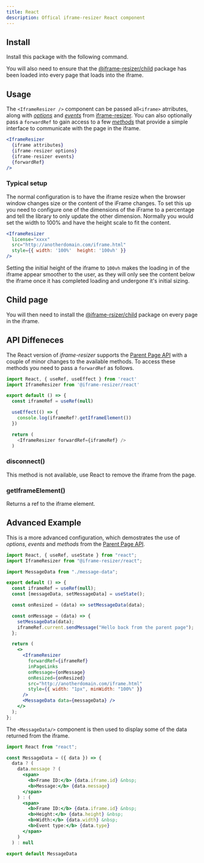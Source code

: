 ```yaml
---
title: React
description: Offical iframe-resizer React component
---
```



## Install

Install this package with the following command.

<Install package="@iframe-resizer/react" />

You will also need to ensure that the [@iframe-resizer/child](../../setup/#child-page-setup)
package has been loaded into every page that loads into the iframe.

## Usage

The `<IframeResizer />` component can be passed all`<iframe>` atrributes, along with
_[options](https://github.com/davidjbradshaw/iframe-resizer/blob/master/docs/parent_page/options.md)_
and _[events](https://github.com/davidjbradshaw/iframe-resizer/blob/master/docs/parent_page/events.md)_
from [iframe-resizer](https://github.com/davidjbradshaw/iframe-resizer). You can also
optionally pass a `forwardRef` to gain access to a few
_[methods](https://github.com/davidjbradshaw/iframe-resizer/blob/master/docs/parent_page/methods.md)_
that provide a simple interface to communicate with the page in the iframe.

```jsx
<IframeResizer
  {iframe attributes}
  {iframe-resizer options}
  {iframe-resizer events}
  {forwardRef}
/>
```

### Typical setup

The normal configuration is to have the iframe resize when the browser window changes
size or the content of the iFrame changes. To set this up you need to configure one
of the dimensions of the iFrame to a percentage and tell the library to only update
the other dimension. Normally you would set the width to 100% and have the height
scale to fit the content.

```jsx
<IframeResizer
  license="xxxx"
  src="http://anotherdomain.com/iframe.html"
  style={{ width: '100%'  height: '100vh' }}
/>
```

Setting the initial height of the iframe to `100vh` makes the loading in of
the iframe appear smoother to the user, as they will only see the content
below the iframe once it has completed loading and undergone it's initial
sizing.

<License />

## Child page

You will then need to install the [@iframe-rsizer/child](../../setup/#child-page-setup)
package on every page in the iframe.

## API Diffeneces

The React version of _iframe-resizer_ supports the [Parent Page API](../../parent) with
a couple of minor changes to the available methods. To access these methods you need to
pass a `forwardRef` as follows.

```js
import React, { useRef, useEffect } from 'react'
import IframeResizer from '@iframe-resizer/react'

export default () => {
  const iframeRef = useRef(null)

  useEffect(() => {
    console.log(iframeRef?.getIframeElement())
  })

  return (
    <IframeResizer forwardRef={iframeRef} />
  )
```

### disconnect()

This method is not available, use React to remove the iframe from the page.

### getIframeElement()

Returns a ref to the iframe element.

## Advanced Example

This is a more advanced configuration, which demostrates the use of
_options_, _events_ and _methods_ from the [Parent Page API](../../api/parent).

```jsx
import React, { useRef, useState } from "react";
import IframeResizer from "@iframe-resizer/react";

import MessageData from "./message-data";

export default () => {
  const iframeRef = useRef(null);
  const [messageData, setMessageData] = useState();

  const onResized = (data) => setMessageData(data);

  const onMessage = (data) => {
    setMessageData(data);
    iframeRef.current.sendMessage("Hello back from the parent page");
  };

  return (
    <>
      <IframeResizer
        forwardRef={iframeRef}
        inPageLinks
        onMessage={onMessage}
        onResized={onResized}
        src="http://anotherdomain.com/iframe.html"
        style={{ width: "1px", minWidth: "100%" }}
      />
      <MessageData data={messageData} />
    </>
  );
};
```

The `<MessageData/>` component is then used to display some of the data returned from the iframe.

```jsx
import React from "react";

const MessageData = ({ data }) => {
  data ? (
    data.message ? (
      <span>
        <b>Frame ID:</b> {data.iframe.id} &nbsp;
        <b>Message:</b> {data.message}
      </span>
    ) : (
      <span>
        <b>Frame ID:</b> {data.iframe.id} &nbsp;
        <b>Height:</b> {data.height} &nbsp;
        <b>Width:</b> {data.width} &nbsp;
        <b>Event type:</b> {data.type}
      </span>
    )
  ) : null

export default MessageData
```
